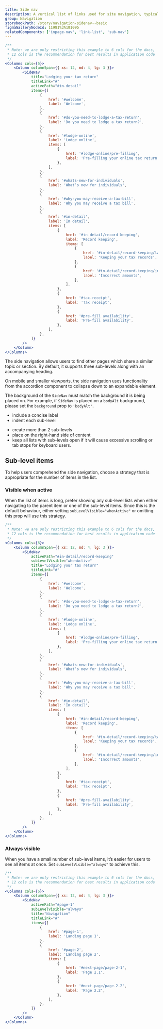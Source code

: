 ```yaml
---
title: Side nav
description: A vertical list of links used for site navigation, typically placed beside body content.
group: Navigation
storybookPath: /story/navigation-sidenav--basic
figmaGalleryNodeId: 11981%3A101095
relatedComponents: ['inpage-nav', 'link-list', 'sub-nav']
---
```


```jsx live
/**
 * Note: we are only restricting this example to 6 cols for the docs,
 * 12 cols is the recommendation for best results in application code
 */
<Columns cols={6}>
	<Column columnSpan={{ xs: 12, md: 4, lg: 3 }}>
		<SideNav
			title="Lodging your tax return"
			titleLink="#"
			activePath="#in-detail"
			items={[
				{
					href: '#welcome',
					label: 'Welcome',
				},
				{
					href: '#do-you-need-to-lodge-a-tax-return',
					label: 'Do you need to lodge a tax return?',
				},
				{
					href: '#lodge-online',
					label: 'Lodge online',
					items: [
						{
							href: '#lodge-online/pre-filling',
							label: 'Pre-filling your online tax return',
						},
					],
				},
				{
					href: '#whats-new-for-individuals',
					label: 'What’s new for individuals',
				},
				{
					href: '#why-you-may-receive-a-tax-bill',
					label: 'Why you may receive a tax bill',
				},
				{
					href: '#in-detail',
					label: 'In detail',
					items: [
						{
							href: '#in-detail/record-keeping',
							label: 'Record keeping',
							items: [
								{
									href: '#in-detail/record-keeping/tax',
									label: 'Keeping your tax records',
								},
								{
									href: '#in-detail/record-keeping/incorrect-amounts',
									label: 'Incorrect amounts',
								},
							],
						},
						{
							href: '#tax-receipt',
							label: 'Tax receipt',
						},
						{
							href: '#pre-fill availability',
							label: 'Pre-fill availability',
						},
					],
				},
			]}
		/>
	</Column>
</Columns>
```

The side navigation allows users to find other pages which share a similar topic or section. By default, it supports three sub-levels along with an accompanying heading.

On mobile and smaller viewports, the side navigation uses functionality from the accordion component to collapse down to an expandable element.

The background of the `SideNav` must match the background it is being placed on. For example, if `SideNav` is placed on a `bodyAlt` background, please set the `background` prop to `'bodyAlt'`.

<DoHeading />

- include a concise label
- indent each sub-level

<DontHeading />

- create more than 2 sub-levels
- place on the right-hand side of content
- keep all lists with sub-levels open if it will cause excessive scrolling or tab stops for keyboard users.

## Sub-level items

To help users comprehend the side navigation, choose a strategy that is appropriate for the number of items in the list.

### Visible when active

When the list of items is long, prefer showing any sub-level lists when either navigating to the parent item or one of the sub-level items. Since this is the default behaviour, either setting `subLevelVisible="whenActive"` or omitting this prop will use this strategy.

```jsx live
/**
 * Note: we are only restricting this example to 6 cols for the docs,
 * 12 cols is the recommendation for best results in application code
 */
<Columns cols={6}>
	<Column columnSpan={{ xs: 12, md: 4, lg: 3 }}>
		<SideNav
			activePath="#in-detail/record-keeping"
			subLevelVisible="whenActive"
			title="Lodging your tax return"
			titleLink="#"
			items={[
				{
					href: '#welcome',
					label: 'Welcome',
				},
				{
					href: '#do-you-need-to-lodge-a-tax-return',
					label: 'Do you need to lodge a tax return?',
				},
				{
					href: '#lodge-online',
					label: 'Lodge online',
					items: [
						{
							href: '#lodge-online/pre-filling',
							label: 'Pre-filling your online tax return',
						},
					],
				},
				{
					href: '#whats-new-for-individuals',
					label: 'What’s new for individuals',
				},
				{
					href: '#why-you-may-receive-a-tax-bill',
					label: 'Why you may receive a tax bill',
				},
				{
					href: '#in-detail',
					label: 'In detail',
					items: [
						{
							href: '#in-detail/record-keeping',
							label: 'Record keeping',
							items: [
								{
									href: '#in-detail/record-keeping/tax',
									label: 'Keeping your tax records',
								},
								{
									href: '#in-detail/record-keeping/incorrect-amounts',
									label: 'Incorrect amounts',
								},
							],
						},
						{
							href: '#tax-receipt',
							label: 'Tax receipt',
						},
						{
							href: '#pre-fill-availability',
							label: 'Pre-fill availability',
						},
					],
				},
			]}
		/>
	</Column>
</Columns>
```

### Always visible

When you have a small number of sub-level items, it’s easier for users to see all items at once. Set `subLevelVisible="always"` to achieve this.

```jsx live
/**
 * Note: we are only restricting this example to 6 cols for the docs,
 * 12 cols is the recommendation for best results in application code
 */
<Columns cols={6}>
	<Column columnSpan={{ xs: 12, md: 4, lg: 3 }}>
		<SideNav
			activePath="#page-1"
			subLevelVisible="always"
			title="Navigation"
			titleLink="#"
			items={[
				{
					href: '#page-1',
					label: 'Landing page 1',
				},
				{
					href: '#page-2',
					label: 'Landing page 2',
					items: [
						{
							href: '#next-page/page-2-1',
							label: 'Page 2.1',
						},
						{
							href: '#next-page/page-2-2',
							label: 'Page 2.2',
						},
					],
				},
			]}
		/>
	</Column>
</Columns>
```

